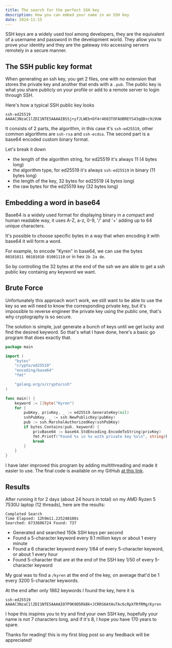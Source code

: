 ```yaml
---
title: The search for the perfect SSH key
description: How you can embed your name in an SSH key
date: 2024-11-15
---
```


SSH keys are a widely used tool among developers,
they are the equivalent of a username and password in the development world.
They allow you to prove your identity and they are the gateway
into accessing servers remotely in a secure manner.

## The SSH public key format

When generating an ssh key, you get 2 files, one with no extension that stores the private key
and another that ends with a `.pub`.
The public key is what you share publicly on your profile or add to a remote server to login through SSH.

Here's how a typical SSH public key looks

```
ssh-ed25519 AAAAC3NzaC1lZDI1NTE5AAAAIBSSj+yfJLWEb+Df4r4603TOFAUBREYS43qQB+c9i9UW
```

It consists of 2 parts, the algorithm, in this case it's
`ssh-ed25519`, other common algorithms are `ssh-rsa` and `ssh-ecdsa`.
The second part is a base64 encoded custom binary format.

Let's break it down

- the length of the algorithm string, for ed25519 it's always 11 (4 bytes long)
- the algorithm type, for ed25519 it's always `ssh-ed25519` in binary (11 bytes long)
- the length of the key, 32 bytes for ed25519 (4 bytes long)
- the raw bytes for the ed25519 key (32 bytes long)

## Embedding a word in base64

Base64 is a widely used format for displaying binary in a compact and human readable way,
it uses A-Z, a-z, 0-9, '/' and '+' adding up to 64 unique characters.

It's possible to choose specific bytes in a way that when encoding it with base64
it will form a word.

For example, to encode "Kyren" in base64, we can use the bytes  
`00101011 00101010 01001110` or in hex `2b 2a de`.

So by controlling the 32 bytes at the end of the ssh we are able to get
a ssh public key containig any keyword we want.

## Brute Force

Unfortunately this approach won't work, we still want to be able to use the key
so we will need to know the corresponding private key, but it's impossible to reverse engineer
the private key using the public one, that's why cryptography is so secure.

The solution is simple, just generate a bunch of keys until we get lucky and find the desired keyword.
So that's what I have done, here's a basic go program that does exactly that.

```go
package main

import (
	"bytes"
	"crypto/ed25519"
	"encoding/base64"
	"fmt"

	"golang.org/x/crypto/ssh"
)

func main() {
	keyword := []byte("Kyren")
	for {
		pubKey, privKey, _ := ed25519.GenerateKey(nil)
		sshPubKey, _ := ssh.NewPublicKey(pubKey)
		pub := ssh.MarshalAuthorizedKey(sshPubKey)
		if bytes.Contains(pub, keyword) {
			privBase64 := base64.StdEncoding.EncodeToString(privKey)
			fmt.Printf("Found %s in %s with private key %s\n", string(keyword), string(pub), privBase64)
			break
		}
	}
}
```

I have later improved this program by adding multithreading and made it easier to use.
The final code is available on my GitHub [at this link](https://github.com/Kyren223/ed25519-key-gen).

## Results

After running it for 2 days (about 24 hours in total) on my AMD Ryzen 5 7530U laptop (12 threads),
here are the results:

```
Completed Search
Time Elapsed: 12h9m11.225248108s
Searched: 6733606724 Found: 737
```

- Generated and searched 150k SSH keys per second
- Found a 5-character keyword every 9.1 million keys or about 1 every minute
- Found a 6 character keyword every 1/64 of every 5-character keyword, or about 1 every hour
- Found 5-character that are at the end of the SSH key 1/50 of every 5-character keyword

My goal was to find a `/kyren` at the end of the key,
on average that'd be 1 every 3200 5-character keywords.

At the end after only 1862 keywords I found the key, here it is

```
ssh-ed25519 AAAAC3NzaC1lZDI1NTE5AAAAIO7P9K9D5RkBk+JCRRS6AtHuTAc6cRpXfRfRMg/Kyren
```

I hope this inspires you to try and find your own SSH key,
hopefully your name is not 7 characters long,
and if it's 8, I hope you have 170 years to spare.

Thanks for reading! this is my first blog post so any feedback will be appreciated!
